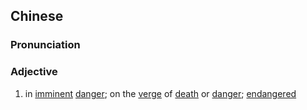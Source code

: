 {{also|濒危}}
==Chinese==
{{zh-forms|s=濒危}}

===Pronunciation===
{{zh-pron
|m=bīn危
|c=pan4 ngai4
|cat=a
}}

===Adjective===
{{zh-adj}}

# in [[imminent]] [[danger]]; on the [[verge]] of [[death]] or [[danger]]; [[endangered]]